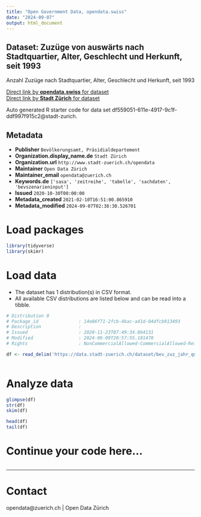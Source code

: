 ```yaml
---
title: "Open Government Data, opendata.swiss"
date: "2024-09-07"
output: html_document
---
```


## Dataset: Zuzüge von auswärts nach Stadtquartier, Alter, Geschlecht und Herkunft, seit 1993


Anzahl Zuzüge nach Stadtquartier, Alter, Geschlecht und Herkunft, seit 1993


[Direct link by **opendata.swiss** for dataset](https://opendata.swiss/de/dataset/zuzuge-von-auswarts-nach-stadtquartier-alter-geschlecht-und-herkunft-seit-19931)<br>
[Direct link by **Stadt Zürich** for dataset](https://data.stadt-zuerich.ch/dataset/bev_zuz_jahr_quartier_alter_geschlecht_herkunft_od5704)

Auto generated R starter code for data set df559051-611e-4917-9c1f-ddf997f915c2@stadt-zurich.

## Metadata

- **Publisher** `Bevölkerungsamt, Präsidialdepartement`
- **Organization.display_name.de** `Stadt Zürich`
- **Organization.url** `http://www.stadt-zuerich.ch/opendata`
- **Maintainer** `Open Data Zürich`
- **Maintainer_email** `opendata@zuerich.ch`
- **Keywords.de** `['sasa', 'zeitreihe', 'tabelle', 'sachdaten', 'bevszenarieninput']`
- **Issued** `2020-10-30T00:00:00`
- **Metadata_created** `2021-02-10T16:51:00.865910`
- **Metadata_modified** `2024-09-07T02:38:30.526701`


# Load packages

```r

library(tidyverse)
library(skimr)

```

# Load data

-   The dataset has 1 distribution(s) in CSV format.
-   All available CSV distributions are listed below and can be read into a tibble.

```r

# Distribution 0
# Package_id               : 14e86f71-2fcb-4bac-a41d-04dfcb913493
# Description              : 
# Issued                   : 2020-11-23T07:49:34.864131
# Modified                 : 2024-06-09T20:57:55.181470
# Rights                   : NonCommercialAllowed-CommercialAllowed-ReferenceNotRequired

df <- read_delim('https://data.stadt-zuerich.ch/dataset/bev_zuz_jahr_quartier_alter_geschlecht_herkunft_od5704/download/BEV570OD5704.csv')



```

# Analyze data

```r

glimpse(df)
str(df)
skim(df)

head(df)
tail(df)

```

# Continue your code here...

```r

```

------------------------------------------------------------------------

# Contact

opendata@zuerich.ch | Open Data Zürich
